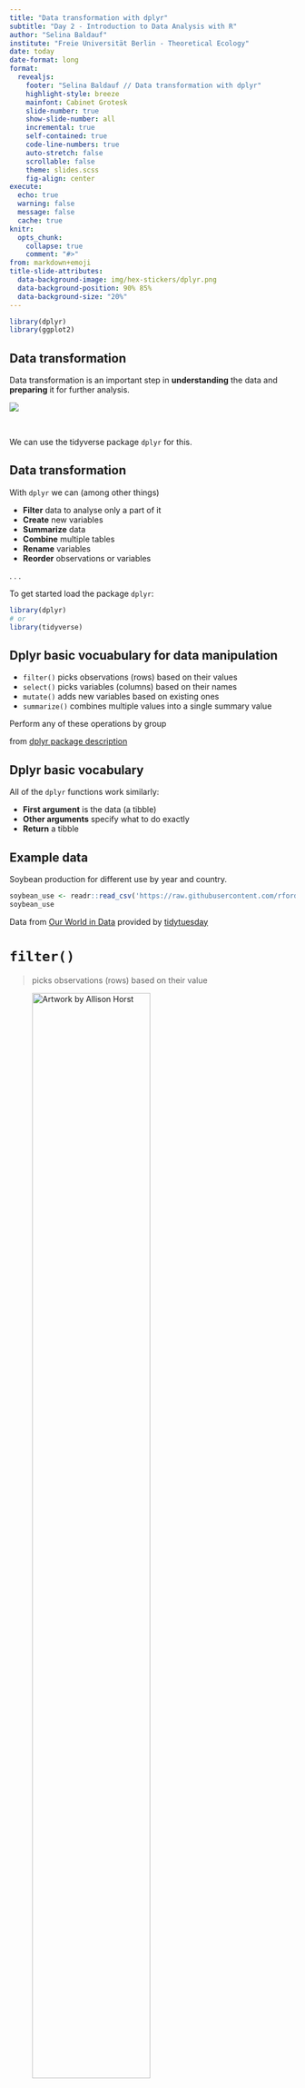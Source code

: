 ```yaml
---
title: "Data transformation with dplyr"
subtitle: "Day 2 - Introduction to Data Analysis with R"
author: "Selina Baldauf"
institute: "Freie Universität Berlin - Theoretical Ecology"
date: today
date-format: long
format: 
  revealjs:
    footer: "Selina Baldauf // Data transformation with dplyr"
    highlight-style: breeze
    mainfont: Cabinet Grotesk
    slide-number: true
    show-slide-number: all
    incremental: true
    self-contained: true
    code-line-numbers: true
    auto-stretch: false
    scrollable: false
    theme: slides.scss
    fig-align: center
execute: 
  echo: true
  warning: false
  message: false
  cache: true
knitr: 
  opts_chunk: 
    collapse: true
    comment: "#>"
from: markdown+emoji
title-slide-attributes: 
  data-background-image: img/hex-stickers/dplyr.png
  data-background-position: 90% 85%
  data-background-size: "20%"
---
```


```r
library(dplyr)
library(ggplot2)
```

## Data transformation

Data transformation is an important step in **understanding** the data and **preparing** it for further analysis.

![](img/day1/datascience_workflow_tidyverse.png)

<br>

We can use the tidyverse package `dplyr` for this.

## Data transformation

With `dplyr` we can (among other things)

:::{.nonincremental}

- **Filter** data to analyse only a part of it
- **Create** new variables
- **Summarize** data
- **Combine** multiple tables
- **Rename** variables
- **Reorder** observations or variables

:::

. . .
  
To get started load the package `dplyr`:

```r
library(dplyr)
# or
library(tidyverse)
```

## Dplyr basic vocuabulary for data manipulation

- `filter()` picks observations (rows) based on their values
- `select()` picks variables (columns) based on their names
- `mutate()` adds new variables based on existing ones
- `summarize()` combines multiple values into a single summary value

[Perform any of these operations by group]{.fragment}

:::{.aside}

from [dplyr package description](https://dplyr.tidyverse.org/)

:::

## Dplyr basic vocabulary

All of the `dplyr` functions work similarly: <br> 

- **First argument** is the data (a tibble)
- **Other arguments** specify what to do exactly
- **Return** a tibble

## Example data

Soybean production for different use by year and country.

```r
soybean_use <- readr::read_csv('https://raw.githubusercontent.com/rfordatascience/tidytuesday/master/data/2021/2021-04-06/soybean_use.csv')
soybean_use
```

:::{.aside}

Data from [Our World in Data](https://ourworldindata.org/forests-and-deforestation) provided by [tidytuesday](https://github.com/rfordatascience/tidytuesday/blob/master/data/2021/2021-04-06/readme.md)

:::

# `filter()` {.inverse}

> picks observations (rows) based on their value

![Artwork by [Allison Horst](https://twitter.com/allison_horst)](img/AllisonHorst/dplyr_filter.jpg){width=70%}

## Useful `filter()` helpers

These functions and operators help you filter your observations:

:::{.nonincremental}

- relational operators `<`, `>`, `==`, ...
- logical operators `&`, `|`, `!`
- `%in%` to filter multiple values
- `is.na()` to filter missing values
- `between()` to filter values that are between an upper and lower boundary
- `near()` to compare floating points (use instead of `==` for doubles)

:::

## `filter()`

Filter rows that contain the values for Germany

```r
filter(soybean_use, entity == "Germany")
```

. . .

`filter()` goes through each row of the data and return only those rows where the value for `entity` is `"Germany"` 

## `filter()` + `%in%`

Use the `%in%` operator to filter rows based on multiple values, e.g. countries

. . .

```r
countries_select <- c("Germany", "Austria", "Switzerland")
filter(soybean_use, entity %in% countries_select)
```

## `filter()` + `is.na()`

Filter only rows that don't have a country code (i.e. the continents etc.)

```r
filter(soybean_use, is.na(code))
```

. . .

Or the opposite: filter only the rows that have a country code with

```r
filter(soybean_use, !is.na(code))
```

## `filter()` + `between()`

#### Combine different filters:

Select rows where

- the value for `years` is between 1970 and 1980
- the value for `entity` is Germany

:::{.fragment}

```r
filter(soybean_use, between(year, 1970, 1980) & entity == "Germany")
```

:::

# `select()` {.inverse}

> picks variables (columns) based on their names

## Useful `select()` helpers

:::{.nonincremental}

- `starts_with()` and `ends_with()`: variable names that start/end with a specific string
- `contains()`: variable names that contain a specific string
- `matches()`: variable names that  match a regular expression
- `any_of()` and `all_of()`: variables that are contained in a character vector

:::

## `select()`

Select the variables entity, year and human food

```r
select(soybean_use, entity, year, human_food)
```

. . .

Remove variables using `-`

```r
select(soybean_use, -entity, -year, -human_food)
```

## `select()` + `ends_with()`

Select all columns that end with `"d"`

```r
select(soybean_use, ends_with("d"))
```

```r
print(select(soybean_use, ends_with("d")),n=3)
```

. . .

You can use the same structure for `starts_with()` and `contains()`.

```r
# this does not match any rows in the soy bean data set
# but combinations like this are helpful for research data
select(soybean_use, starts_with("sample_"))

select(soybean_use, contains("_id_"))
```

## `select()` + `any_of()`/`all_of()`

Use a character vector in conjunction with column selection

```r
cols <- c("sample_", "year", "processed", "entity")
```

. . .

`any_of()` returns any columns that match an element in `cols`

```r
select(soybean_use, any_of(cols))
```

```r
print(select(soybean_use, any_of(cols)),n=1)
```

. . .

`all_of()` tries to match all elements in `cols` and returns an error if an element does not exist

```r
select(soybean_use, all_of(cols))
```

```r
select(soybean_use, all_of(cols))
```

## `select()` + `from:to`

Multiple consecutive columns can be selected using the `from:to` structure with either column id or variable name:

```r
select(soybean_use, 1:3)
select(soybean_use, code:animal_feed)
```

```r
print(select(soybean_use, code:animal_feed), n=3)
```

. . .

Be a bit careful with these commands: They are not robust if you e.g. change the order of your columns at some point. <br>

# `mutate()` {.inverse}
> Adds new variables

![Artwork by [Allison Horst](https://twitter.com/allison_horst)](img/AllisonHorst/dplyr_mutate.png){width=45%}

## `mutate()`

New columns can be added based on values from other columns

```r
mutate(soybean_use,
  sum_human_animal = human_food + animal_feed
)
```

```r
print(mutate(soybean_use,sum_human_animal = human_food + animal_feed), n= 3)
```

. . .

Add multiple new columns at once:

```r
mutate(soybean_use,
  sum_human_animal = human_food + animal_feed,
  total = human_food + animal_feed + processed
)
```

## `mutate()` + `case_when()`

Use `case_when` to add column values conditional on other columns.

`case_when()` can combine many cases into one.

```r
mutate(soybean_use,
  legislation = case_when(
    between(year, 1980, 2000) ~ "legislation_1",  # case 1
    year >= 2000 ~ "legislation_2",               # case 2
    .default = "no_legislation"                   # all other cases
  )
)
```

# `summarize()` {.inverse}

> summarizes data

## `summarize()`

`summarize` will **collapse the data to a single row**

. . .

```r
summarize(soybean_use,
  total_animal = sum(animal_feed, na.rm = TRUE),
  total_human = sum(human_food, na.rm = TRUE)
)
```

## `summarize()` by group

`summarize` is much more useful in combination with the grouping argument `.by`

- **summary** will be calculated **separately for each group**

. . .

```r
# summarize the grouped data
summarize(soybean_use,
  total_animal = sum(animal_feed, na.rm = TRUE),
  total_human = sum(human_food, na.rm = TRUE),
  .by = year
)
```

## `count()`

Counts observations by group

```r
# count rows grouped by year
count(soybean_use, year)
```

# The pipe ` |> ` {.inverse}

> Combine multiple data operations into one command

## The pipe `|>`

Data transformation often requires **multiple operations** in sequence.

The pipe operator `|>` helps to keep these operations clear and readable.

- You may also see `%>%` from the `magrittr` package
- Turn on the native R pipe ` |> ` in **Tools -> Global Options -> Code**

:::{.fragment}

![](img/day2/native-pipe.png){width=50%}

:::

:::{.aside}

See [here](https://www.tidyverse.org/blog/2023/04/base-vs-magrittr-pipe/) for differences 
between the two pipe versions

:::

## The pipe `|>`

Let's look at an example without pipe:

```r
# 1: filter rows that actually represent a country
soybean_new <- filter(soybean_use, !is.na(code))

# 2: summarize mean values by year
soybean_new <- summarize(soybean_new,
  mean_processed = mean(processed, na.rm = TRUE),
  sd_processed = sd(processed, na.rm = TRUE),
  .by = year
)
```

. . .

**How could we make this more efficient?**

## The pipe `|>` 

We could do everything in one step without intermediate results by using use one **nested function**

```r
soybean_new <- summarize(
  filter(soybean_use, !is.na(code)),
  mean_processed = mean(processed, na.rm = TRUE),
  sd_processed = sd(processed, na.rm = TRUE),
  .by = year
)
```

. . .

But this gets complicated and error prone very quickly

## The pipe `|>`

The pipe operator makes it very easy to combine multiple operations:

```r
soybean_new <- soybean_use |>
  filter(!is.na(code)) |>
  summarize(
    mean_processed = mean(processed, na.rm = TRUE),
    sd_processed = sd(processed, na.rm = TRUE),
    .by = year
  )
```

. . .

You can read from top to bottom and interpret the `|>` as an "and then do".

## The pipe `|>`

But what is happening?

The pipe is "pushing" the result of one line into the first argument of the function from the next line.

. . .

```r
soybean_use |> 
  count(year)

# instead of 
count(soybean_use, year)
```

. . .

Piping works perfectly with the `tidyverse` functions because they are designed
to return a tibble **and** take a tibble as first argument.

. . .

:::{.callout-tip}
Use the keyboard shortcut ` Ctrl/Cmd + Shift + M ` to insert ` |> `
:::

## The pipe `|>`

Piping also works well together with `ggplot`

```r
#| output-location: column
soybean_use |>
  filter(!is.na(code)) |>
  select(year, processed) |>
  summarize(
    processed = sum(processed,
      na.rm = TRUE
    ),
    .by = year
  ) |>
  ggplot(aes(
    x = year,
    y = processed
  )) +
  geom_line()
```

# Combining mulitiple tables{.inverse}

## Combine two tibbles by row `bind_rows`

Situation: Two (or more) `tibbles` with the same variables (column names)

```r
tbl_a <- soybean_use[1:2, ] # first two rows
tbl_b <- soybean_use[2:nrow(soybean_use), ] # the rest
```
<br>
```r
tbl_a
```

```r
print(tbl_a, n = 2)
```
<br>
```r
tbl_b
```

```r
print(tbl_b, n = 2)
```

## Combine two tibbles by row `bind_rows`

Bind the rows together with `bind_rows()`:

```r
bind_rows(tbl_a, tbl_b)
```

```r
print(bind_rows(tbl_a, tbl_b), n = 2)
```

. . .

You can also add an ID-column to indicate which line belonged to which table:

```r
bind_rows(a = tbl_a, b = tbl_b, .id = "id")
```

```r
print(bind_rows(a = tbl_a, b = tbl_b, .id = "id"), n = 3)
```

. . .

You can use `bind_rows()` to bind as many tables as you want:

```r
bind_rows(a = tbl_a, b= tbl_b, c = tbl_c, ..., .id = "id")
```

## Join tibbles with `left_join()`

Situation: Two tables that share some but not all columns.

. . .

```r
gdp <- select(soybean_use, entity,year) |> mutate(gdp = rnorm(1, mean = 5, sd = 0.5))
```

```r
soybean_use
```

```r
print(soybean_use, n=2)
```
<br>
```r
# table with the gdp of the country/continent for each year
gdp
```

```r
print(gdp, n=2)
```

## Join tibbles with `left_join()`

Join the two tables by the two common columns `entity` and `year`

```r
left_join(soybean_use, gdp, by = c("entity", "year"))
```

. . .

`left_join()` means that the resulting tibble will contain all rows of `soybean_use`,
but not necessarily all rows of `gdp`

## Different `*_join()` functions

![](img/day2/dplyr_join.png){width=70% fig-align="center"}

# Summary{.inverse}

> Data transformation with dplyr

## Summary I

All `dplyr` functions take a tibble as first argument and return a tibble.

#### `filter()`

:::{nonincremental}

- **pick rows** with helpers
  - relational and logical operators
  - `%in%`
  - `is.na()`
  - `between()`
  - `near()`
  
:::

## Summary II

:::{nonincremental}

All `dplyr` functions take a tibble as first argument and return a tibble.
  
#### `select()`

- **pick columns** with helpers
  - `starts_with()`, `ends_with()`
  - `contains()`
  - `matches()`
  - `any_of()`, `all_of()`
  
:::
  
## Summary III

#### `arrange()`

:::{nonincremental}

- **change order** of rows (adscending)
  - or descending with `desc()`

#### `mutate()`

- **add columns** but keep all columns
  - `case_when()` for conditional values
  
:::

## Summary III

:::{nonincremental}

#### `summarize()`

- **collapse rows** into one row by some summary
  - use `.by` argument to summarize by group

#### `count`

- **count rows** based on a group

:::
  
## Summary IV

:::{nonincremental}

#### `bind_rows()`

- **combine rows** of multiple tibbles into one
  - the tibbles need to have the same columns
  - add an id column with the argument `.id = "id"`
  - function `bind_cols()` works similarly just for columns
  
#### `left_join()`

- **combine tables** based on common columns

:::

# Now you {.inverse}

[Task (60 min)]{.highlight-blue}<br>

[Transform the penguin data set]{.big-text}

**Find the task description [here](https://selinazitrone.github.io/intro-r-data-analysis/sessions/08_dplyr.html)**
